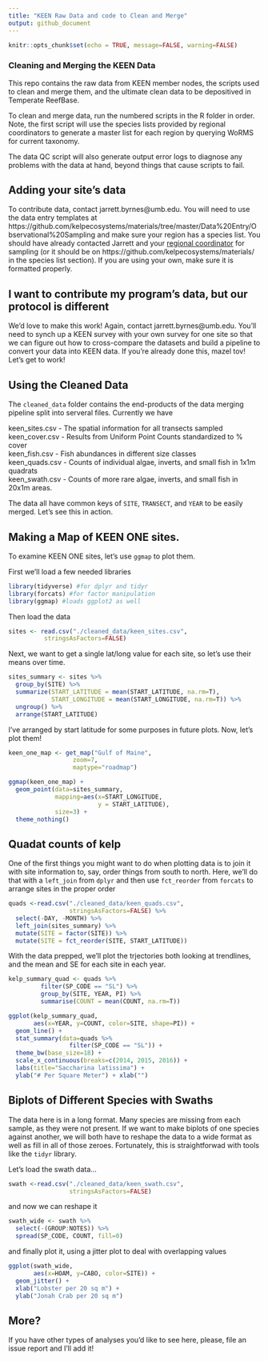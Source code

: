 ```yaml
---
title: "KEEN Raw Data and code to Clean and Merge"
output: github_document
---
```


```r
knitr::opts_chunk$set(echo = TRUE, message=FALSE, warning=FALSE)
```

### Cleaning and Merging the KEEN Data

This repo contains the raw data from KEEN member nodes, the scripts used to clean and merge them, and the ultimate clean data to be depositived in Temperate ReefBase.  

To clean and merge data, run the numbered scripts in the R folder in order. Note, the first script will use the species lists provided by regional coordinators to generate a master list for each region by querying WoRMS for current taxonomy.  

The data QC script will also generate output error logs to diagnose any problems with the data at hand, beyond things that cause scripts to fail.  

## Adding your site's data

To contribute data, contact jarrett.byrnes@umb.edu. You will need to use the data entry templates at https://github.com/kelpecosystems/materials/tree/master/Data%20Entry/Observational%20Sampling and make sure your region has a species list. You should have already contacted Jarrett and your [regional coordinator](http://www.kelpecosystems.org/members/regional-coordinators/) for sampling (or it should be on https://github.com/kelpecosystems/materials/ in the species list section). If you are using your own, make sure it is formatted properly.


## I want to contribute my program's data, but our protocol is different

We'd love to make this work! Again, contact jarrett.byrnes@umb.edu.  You'll need to synch up a KEEN survey with your own survey for one site so that we can figure out how to cross-compare the datasets and build a pipeline to convert your data into KEEN data. If you're already done this, mazel tov! Let's get to work! 

## Using the Cleaned Data

The `cleaned_data` folder contains the end-products of the data merging pipeline split into serveral files. Currently we have

keen_sites.csv - The spatial information for all transects sampled  
keen_cover.csv - Results from Uniform Point Counts standardized to % cover  
keen_fish.csv - Fish abundances in different size classes  
keen_quads.csv - Counts of individual algae, inverts, and small fish in 1x1m quadrats  
keen_swath.csv - Counts of more rare algae, inverts, and small fish in 20x1m areas.

The data all have common keys of `SITE`, `TRANSECT`, and `YEAR` to be easily merged.  Let's see this in action.

## Making a Map of KEEN ONE sites.

To examine KEEN ONE sites, let's use `ggmap` to plot them.

First we'll load a few needed libraries
```r
library(tidyverse) #for dplyr and tidyr
library(forcats) #for factor manipulation
library(ggmap) #loads ggplot2 as well
```

Then load the data
```r
sites <- read.csv("./cleaned_data/keen_sites.csv",
          stringsAsFactors=FALSE) 
```


Next, we want to get a single lat/long value for each site, so let's use their means over time.
```r
sites_summary <- sites %>%
  group_by(SITE) %>%
  summarize(START_LATITUDE = mean(START_LATITUDE, na.rm=T),
            START_LONGITUDE = mean(START_LONGITUDE, na.rm=T)) %>%
  ungroup() %>% 
  arrange(START_LATITUDE)
```

I've arranged by start latitude for some purposes in future plots.  Now, let's plot them!

```r
keen_one_map <- get_map("Gulf of Maine",
                  zoom=7,
                  maptype="roadmap")

ggmap(keen_one_map) +
  geom_point(data=sites_summary, 
             mapping=aes(x=START_LONGITUDE,
                         y = START_LATITUDE),
             size=3) +
  theme_nothing() 
```

## Quadat counts of kelp
One of the first things you might want to do when plotting data is to join it with site information to, say, order things from south to north. Here, we'll do that with a `left_join` from `dplyr` and then use `fct_reorder` from `forcats` to arrange sites in the proper order

```r
quads <-read.csv("./cleaned_data/keen_quads.csv",
                 stringsAsFactors=FALSE) %>% 
  select(-DAY, -MONTH) %>%
  left_join(sites_summary) %>%
  mutate(SITE = factor(SITE)) %>%
  mutate(SITE = fct_reorder(SITE, START_LATITUDE))
```

With the data prepped, we'll plot the trjectories both looking at trendlines, and the mean and SE for each site in each year.

```r
kelp_summary_quad <- quads %>%
         filter(SP_CODE == "SL") %>%
         group_by(SITE, YEAR, PI) %>%
         summarise(COUNT = mean(COUNT, na.rm=T))

ggplot(kelp_summary_quad,
       aes(x=YEAR, y=COUNT, color=SITE, shape=PI)) +
  geom_line() +
  stat_summary(data=quads %>%
                 filter(SP_CODE == "SL")) +
  theme_bw(base_size=18) +
  scale_x_continuous(breaks=c(2014, 2015, 2016)) +
  labs(title="Saccharina latissima") +
  ylab("# Per Square Meter") + xlab("")
```

## Biplots of Different Species with Swaths
The data here is in a long format. Many species are missing from each sample, as they were not present. If we want to make biplots of one species against another, we will both have to reshape the data to a wide format as well as fill in all of those zeroes. Fortunately, this is straightforwad with tools like the `tidyr` library.  

Let's load the swath data...

```r
swath <-read.csv("./cleaned_data/keen_swath.csv",
                 stringsAsFactors=FALSE) 
```

and now we can reshape it

```r
swath_wide <- swath %>%
  select(-(GROUP:NOTES)) %>%
  spread(SP_CODE, COUNT, fill=0)
```

and finally plot it, using a jitter plot to deal with overlapping values

```r
ggplot(swath_wide, 
       aes(x=HOAM, y=CABO, color=SITE)) +
  geom_jitter() +
  xlab("Lobster per 20 sq m") +
  ylab("Jonah Crab per 20 sq m")
```

## More?
If you have other types of analyses you'd like to see here, please, file an issue report and I'll add it!